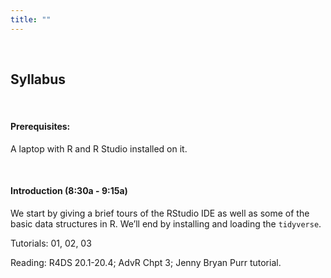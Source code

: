```yaml
---
title: ""
---
```


&nbsp;

## **Syllabus**

&nbsp;

#### Prerequisites: 

A laptop with R and R Studio installed on it.

&nbsp;

#### Introduction (8:30a - 9:15a)
We start by giving a brief tours of the RStudio IDE as well as some of the basic data structures in R. We'll end by installing and loading the `tidyverse`.

Tutorials: 01, 02, 03

Reading: R4DS 20.1-20.4; AdvR Chpt 3; Jenny Bryan Purr tutorial.







